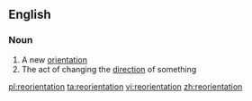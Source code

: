==English==

===Noun===
{{en-noun}}

# A new [[orientation]]
# The act of changing the [[direction]] of something

[[pl:reorientation]]
[[ta:reorientation]]
[[vi:reorientation]]
[[zh:reorientation]]
